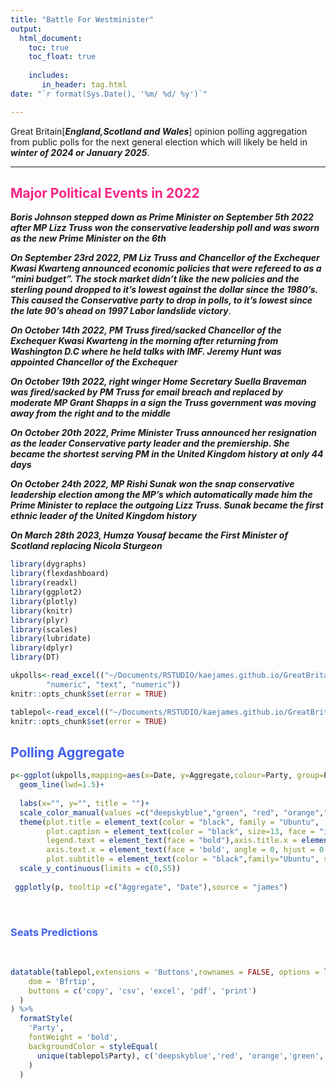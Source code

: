 ```yaml
---
title: "Battle For Westminister"
output: 
  html_document: 
    toc: true
    toc_float: true
    
    includes:
       in_header: tag.html 
date: "`r format(Sys.Date(), '%m/ %d/ %y')`" 

---
```


Great Britain[***England,Scotland and Wales***] opinion polling aggregation from public polls for the next general election which will likely be held in  ***winter of 2024 or January 2025***.

---------------------------------


## <span style="color: #f72585;"> Major Political Events in 2022</span>

***Boris Johnson stepped down as Prime Minister on September 5th 2022 after MP Lizz Truss won the conservative leadership poll and was sworn as the new Prime Minister on the 6th***

***On September 23rd 2022, PM Liz Truss and Chancellor of the Exchequer Kwasi Kwarteng announced economic policies that were refereed to as a "mini budget". The stock market didn't like the new policies and the sterling pound dropped to it's lowest against the dollar since the 1980's. This caused the Conservative party to drop in polls, to it's lowest since the late 90's ahead on 1997 Labor landslide victory***. 

***On October 14th 2022, PM Truss fired/sacked Chancellor of the Exchequer Kwasi Kwarteng in the morning after returning from Washington D.C where he held talks with IMF. Jeremy Hunt was appointed Chancellor of the Exchequer***

***On October 19th 2022, right winger Home Secretary Suella Braveman was fired/sacked by PM Truss for email breach and replaced by moderate MP Grant Shapps in a sign the Truss government was moving away from the right and to the middle***

***On October 20th 2022, Prime Minister Truss announced her resignation as the leader Conservative party leader and the premiership. She became the shortest serving PM in the United Kingdom history at only 44 days***

***On October 24th 2022, MP Rishi Sunak won the snap conservative leadership election among the MP's which automatically made him the Prime Minister to replace the outgoing Lizz Truss. Sunak became the first ethnic leader of the United Kingdom history***

***On March 28th 2023, Humza Yousaf became the First Minister of Scotland replacing Nicola Sturgeon***


```r
library(dygraphs)
library(flexdashboard)  
library(readxl)
library(ggplot2)
library(plotly)
library(knitr)
library(plyr)
library(scales) 
library(lubridate) 
library(dplyr)
library(DT)
```

```r
ukpolls<-read_excel(("~/Documents/RSTUDIO/kaejames.github.io/GreatBritain.xlsx"), sheet = "chart", col_types = c("date", 
        "numeric", "text", "numeric")) 
knitr::opts_chunk$set(error = TRUE)
```

```r
tablepol<-read_excel(("~/Documents/RSTUDIO/kaejames.github.io/GreatBritain.xlsx"), sheet = "table") 
knitr::opts_chunk$set(error = TRUE)
```

## <span style="color: #4361ee;"> Polling Aggregate </span> 

```r
p<-ggplot(ukpolls,mapping=aes(x=Date, y=Aggregate,colour=Party, group=Party))+
  geom_line(lwd=1.5)+
  
  labs(x="", y="", title = "")+
  scale_color_manual(values =c("deepskyblue","green", "red", "orange","yellow")) +
  theme(plot.title = element_text(color = "black", family = "Ubuntu",  size = 17, face="bold", hjust = 0),
        plot.caption = element_text(color = "black", size=13, face = "italic", family = "Ubuntu"),
        legend.text = element_text(face = "bold"),axis.title.x = element_text(family = 'Ubuntu', face = 'bold'),
        axis.text.x = element_text(face = 'bold', angle = 0, hjust = 0.5),axis.text.y = element_text(face = "bold"),
        plot.subtitle = element_text(color = "black",family="Ubuntu", size = 13)) +
  scale_y_continuous(limits = c(0,55))
  
 ggplotly(p, tooltip =c("Aggregate", "Date"),source = "james")

```


<br>

### <span style="color: #4361ee;"> Seats Predictions </span>  

<br>


```r
datatable(tablepol,extensions = 'Buttons',rownames = FALSE, options = list(
    dom = 'Bfrtip',
    buttons = c('copy', 'csv', 'excel', 'pdf', 'print')
  )
) %>%
  formatStyle(
    'Party',
    fontWeight = 'bold',
    backgroundColor = styleEqual(
      unique(tablepol$Party), c('deepskyblue','red', 'orange','green','yellow')
    )
  ) 
```
